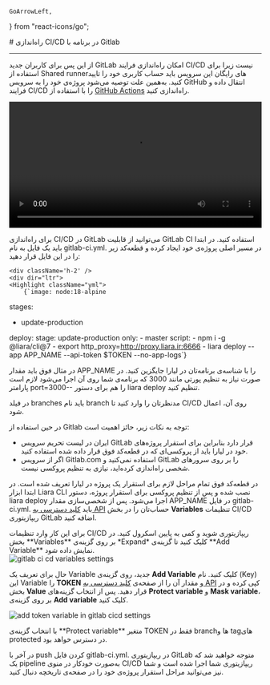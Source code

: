     GoArrowLeft,
} from "react-icons/go";


<Layout>
<Head>
<title>مستندات راه‌اندازی CI/CD در Gitlab - لیارا</title>
</Head>
# راه‌اندازی CI/CD در برنامه با Gitlab

<hr className="mb-2" />

<Alert variant="error">
<p>
از این پس برای کاربران جدید GitLab امکان راه‌اندازی فرایند CI/CD نیست زیرا برای استفاده از Shared runnerهای رایگان این سرویس باید حساب کاربری خود را تایید کنید. به‌همین علت توصیه می‌شود پروژه‌ی خود را به سرویس GitHub انتقال داده و فرایند CI/CD را با استفاده از <a href="./github" className="text-[#2196f3] ">GitHub Actions</a> راه‌اندازی کنید. 
</p>
</Alert>

<video
  src="https://files.liara.ir/liara/CICD/cicd-gitlab.mp4"
  controls="controls"
  className="block w-full"
  width="100%" />
<div className="h-4" />

برای راه‌اندازی CI/CD در GitLab می‌توانید از قابلیت GitLab CI استفاده کنید.
در ابتدا باید یک فایل به نام <Important>gitlab-ci.yml.</Important> در مسیر اصلی پروژه‌ی خود ایجاد کرده و قطعه‌کد زیر را در این فایل قرار دهید:


    <div className='h-2' />
    <div dir="ltr">
    <Highlight className="yml">
        {`image: node:18-alpine

stages:
  - update-production

deploy:
  stage: update-production
  only:
    - master
  script:
    - npm i -g @liara/cli@7
    - export http_proxy=http://proxy.liara.ir:6666
    - liara deploy --app APP_NAME --api-token $TOKEN --no-app-logs`}
    </Highlight>
    </div>
    <div className='h-2' />

در مثال فوق باید مقدار <Important>APP_NAME</Important> را با شناسه‌ی برنامه‌تان در لیارا جایگزین کنید.
در صورت نیاز به تنظیم پورتی مانند <Important>3000</Important> که برنامه‌ی شما روی آن اجرا می‌شود لازم است پارامتر <Important>port=3000--</Important> را هم برای دستور <Important>liara deploy</Important> تنظیم کنید.

<div className='h-1' />
<Alert variant="warning">
<p>
در فیلد <Important>branches</Important> باید نام branch مدنظرتان را وارد کنید تا CI/CD روی آن، اعمال شود.
</p>
</Alert>
<div className="h-2" />
در حین استفاده از Gitlab توجه به نکات زیر، حائز اهمیت است:
<ul>
  <li>ایران در لیست تحریم سرویس GitLab قرار دارد بنابراین برای استقرار پروژه‌های خود در لیارا باید از پروکسی‌ای که در قطعه‌کد فوق قرار داده شده استفاده کنید.</li>
  <li>اگر از سرویس Gitlab.com استفاده نمی‌کنید و GitLab را بر روی سرورهای شخصی راه‌اندازی کرده‌اید، نیازی به تنظیم پروکسی نیست.</li>
</ul>
<div className="h-4" />

در قطعه‌کد فوق تمام مراحل لازم برای استقرار یک پروژه در لیارا تعریف شده است. در ابتدا ابزار Liara CLI نصب شده و پس از تنظیم پروکسی برای استقرار پروژه، دستور <Important>liara deploy</Important> اجرا می‌شود.
پس از شخصی‌سازی مقدار <Important>APP_NAME</Important> در فایل <Important>gitlab-ci.yml.</Important> باید <a href="https://console.liara.ir/API" className="text-[#2196f3] ">کلید دسترسی به API</a> حساب‌تان را در بخش **Variables** تنظیمات CI/CD ریپازیتوری GitLab اضافه کنید.
<div className="h-4" />
برای این کار وارد تنظیمات CI/CD ریپازیتوری شوید و کمی به پایین اسکرول کنید. در بخش **Variables** بر روی گزینه‌ی *Expand* کلیک کنید تا گزینه‌ی **Add Variable** نمایش داده شود.

<div className="h-4" />
<img src="https://files.liara.ir/liara/docs/gitlab-ci-cd-variables-settings.png" alt="gitlab ci cd variables settings" />
<div className="h-4" />

حال برای تعریف یک Variable جدید، روی گزینه‌ی **Add Variable** کلیک کنید. نام (Key) این Variable را **TOKEN** و مقدار آن را از صفحه‌ی <a href="https://console.liara.ir/API" className="text-[#2196f3] ">کلید دسترسی به API</a> کپی کرده و در بخش **Value** قرار دهید. پس از انتخاب گزینه‌های **Protect variable** و **Mask variable**، بر روی گزینه‌ی **Add variable** کلیک کنید.

<div className="h-4" />
<img src="https://files.liara.ir/liara/docs/add-token-variable-in-gitlab-cicd-settings.png" alt="add token variable in gitlab cicd settings" />
<div className="h-4" />

<Alert variant="info">
<p>
با انتخاب گزینه‌ی **Protect variable** متغیر TOKEN فقط در branchها و tagهای protected در دسترس خواهد بود.
</p>
</Alert>

در آخر با push کردن فایل <Important>gitlab-ci.yml.</Important> در ریپازیتوری GitLab متوجه خواهید شد که یک pipeline به‌صورت خودکار در منوی CI/CD ریپازیتوری شما اجرا شده است و شما نیز می‌توانید مراحل استقرار پروژه‌ی خود را در صفحه‌ی تاریخچه دنبال کنید.


</Layout>